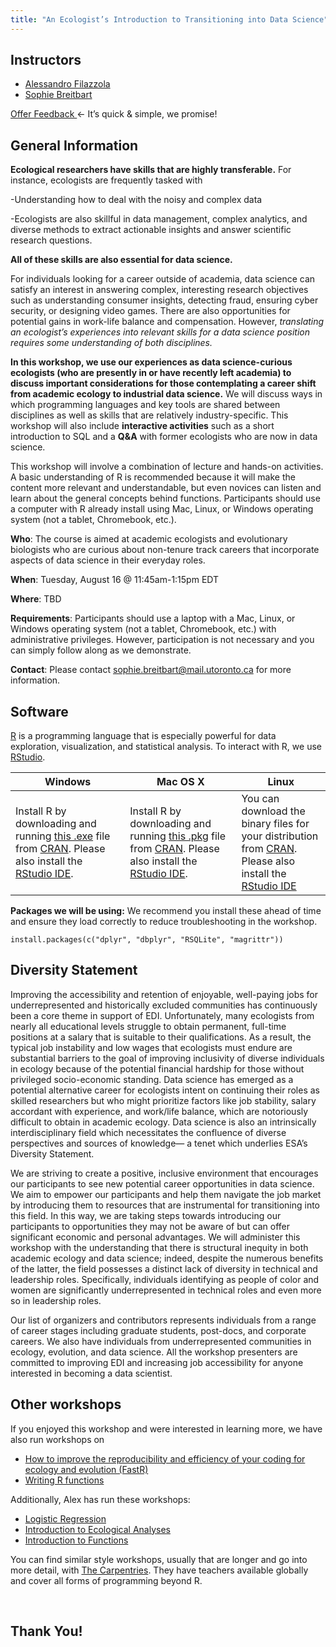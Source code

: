 ```yaml
---
title: "An Ecologist’s Introduction to Transitioning into Data Science"
---
```



## Instructors

- [Alessandro Filazzola](http://www.filazzola.info) 
- [Sophie Breitbart](https://sbreitbart.github.io/)

<a class="btn btn-info" href="https://easyretro.io/publicboard/gEdRrWVYh9ZQztnmdn94aX87HO83/43aac0ef-9bd6-4721-a8ae-5b31b1063993"> Offer Feedback </a> &larr; It's quick & simple, we promise!

## General Information

**Ecological researchers have skills that are highly transferable.** For instance, ecologists are frequently tasked with

-Understanding how to deal with the noisy and complex data

-Ecologists are also skillful in data management, complex analytics, and diverse methods to extract actionable insights and answer scientific research questions.

**All of these skills are also essential for data science.**

For individuals looking for a career outside of academia, data science can satisfy an interest in answering complex, interesting research objectives such as understanding consumer insights, detecting fraud, ensuring cyber security, or designing video games. There are also opportunities for potential gains in work-life balance and compensation. However, *translating an ecologist's experiences into relevant skills for a data science position requires some understanding of both disciplines.*

**In this workshop, we use our experiences as data science-curious ecologists (who are presently in or have recently left academia) to discuss important considerations for those contemplating a career shift from academic ecology to industrial data science.** We will discuss ways in which programming languages and key tools are shared between disciplines as well as skills that are relatively industry-specific. This workshop will also include **interactive activities** such as a short introduction to SQL and a **Q&A** with former ecologists who are now in data science.

This workshop will involve a combination of lecture and hands-on activities. A basic understanding of R is recommended because it will make the content more relevant and understandable, but even novices can listen and learn about the general concepts behind functions. Participants should use a computer with R already install using Mac, Linux, or Windows operating system (not a tablet, Chromebook, etc.).

**Who**: The course is aimed at academic ecologists and evolutionary biologists who are curious about non-tenure track careers that incorporate aspects of data science in their everyday roles.

**When**: Tuesday, August 16 \@ 11:45am-1:15pm EDT

**Where**: TBD

**Requirements**: Participants should use a laptop with a Mac, Linux, or Windows operating system (not a tablet, Chromebook, etc.) with administrative privileges. However, participation is not necessary and you can simply follow along as we demonstrate.

**Contact**: Please contact [sophie.breitbart\@mail.utoronto.ca](mailto:sophie.breitbart@mail.utoronto.ca) for more information.


## Software

[R](http://www.r-project.org/) is a programming language that is especially powerful for data exploration, visualization, and statistical analysis. To interact with R, we use [RStudio](http://www.rstudio.com/).

| Windows                                                                                                                                                                                                                                              | Mac OS X                                                                                                                                                                                                                                        | Linux                                                                                                                                                                                         |
|------------------------------------------------------------------------------------------------------------------------------------------------------------------------------------------------------------------------------------------------------|-------------------------------------------------------------------------------------------------------------------------------------------------------------------------------------------------------------------------------------------------|-----------------------------------------------------------------------------------------------------------------------------------------------------------------------------------------------|
| Install R by downloading and running [this .exe](http://cran.r-project.org/bin/windows/base/release.htm) file from [CRAN](http://cran.r-project.org/index.html). Please also install the [RStudio IDE](http://www.rstudio.com/ide/download/desktop). | Install R by downloading and running [this .pkg](http://cran.r-project.org/bin/macosx/R-latest.pkg) file from [CRAN](http://cran.r-project.org/index.html). Please also install the [RStudio IDE](http://www.rstudio.com/ide/download/desktop). | You can download the binary files for your distribution from [CRAN](http://cran.r-project.org/index.html). Please also install the [RStudio IDE](http://www.rstudio.com/ide/download/desktop) |

**Packages we will be using:** We recommend you install these ahead of time and ensure they load correctly to reduce troubleshooting in the workshop.

`install.packages(c("dplyr", "dbplyr", "RSQLite", "magrittr"))`

## Diversity Statement

Improving the accessibility and retention of enjoyable, well-paying jobs for underrepresented and historically excluded communities has continuously been a core theme in support of EDI. Unfortunately, many ecologists from nearly all educational levels struggle to obtain permanent, full-time positions at a salary that is suitable to their qualifications. As a result, the typical job instability and low wages that ecologists must endure are substantial barriers to the goal of improving inclusivity of diverse individuals in ecology because of the potential financial hardship for those without privileged socio-economic standing. Data science has emerged as a potential alternative career for ecologists intent on continuing their roles as skilled researchers but who might prioritize factors like job stability, salary accordant with experience, and work/life balance, which are notoriously difficult to obtain in academic ecology. Data science is also an intrinsically interdisciplinary field which necessitates the confluence of diverse perspectives and sources of knowledge— a tenet which underlies ESA's Diversity Statement.

We are striving to create a positive, inclusive environment that encourages our participants to see new potential career opportunities in data science. We aim to empower our participants and help them navigate the job market by introducing them to resources that are instrumental for transitioning into this field. In this way, we are taking steps towards introducing our participants to opportunities they may not be aware of but can offer significant economic and personal advantages. We will administer this workshop with the understanding that there is structural inequity in both academic ecology and data science; indeed, despite the numerous benefits of the latter, the field possesses a distinct lack of diversity in technical and leadership roles. Specifically, individuals identifying as people of color and women are significantly underrepresented in technical roles and even more so in leadership roles.

Our list of organizers and contributors represents individuals from a range of career stages including graduate students, post-docs, and corporate careers. We also have individuals from underrepresented communities in ecology, evolution, and data science. All the workshop presenters are committed to improving EDI and increasing job accessibility for anyone interested in becoming a data scientist.

## Other workshops

If you enjoyed this workshop and were interested in learning more, we have also run workshops on

-   [How to improve the reproducibility and efficiency of your coding for ecology and evolution (FastR)](https://github.com/afilazzola/FastR)
-   [Writing R functions](https://sbreitbart.github.io/BGSS_Retreat_2021_Workshop/)

Additionally, Alex has run these workshops:

-   [Logistic Regression](https://github.com/afilazzola/CUELogisticRegression)
-   [Introduction to Ecological Analyses](https://afilazzola.github.io/UoA.CommunityAnalyses.2018/)
-   [Introduction to Functions](https://afilazzola.github.io/Intro2Functions/)

You can find similar style workshops, usually that are longer and go into more detail, with [The Carpentries](https://carpentries.org/workshops-curricula/). They have teachers available globally and cover all forms of programming beyond R.

<br>

## Thank You!

